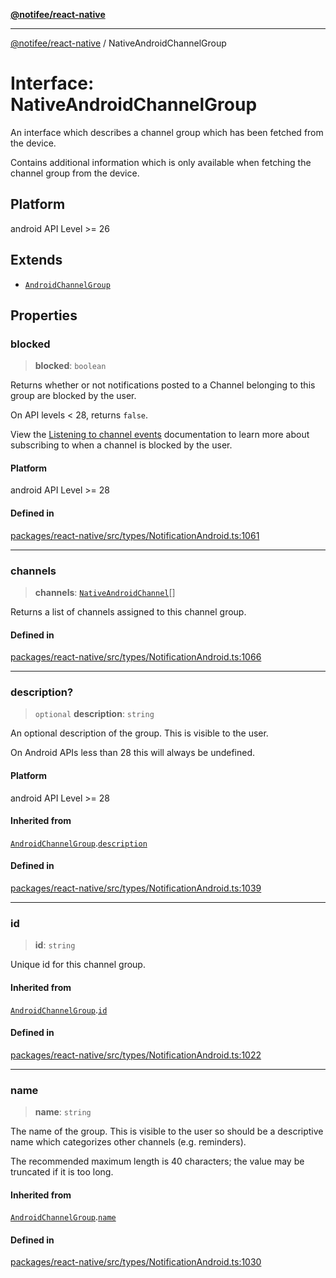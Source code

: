 [**@notifee/react-native**](react-native/reference/index)

***

[@notifee/react-native](react-native/reference/index) / NativeAndroidChannelGroup

# Interface: NativeAndroidChannelGroup

An interface which describes a channel group which has been fetched from the device.

Contains additional information which is only available when fetching the channel group from the device.

## Platform

android API Level >= 26

## Extends

* [`AndroidChannelGroup`](react-native/reference/Interface.AndroidChannelGroup)

## Properties

### blocked

> **blocked**: `boolean`

Returns whether or not notifications posted to a Channel belonging to this group are
blocked by the user.

On API levels \< 28, returns `false`.

View the [Listening to channel events](/react-native/docs/android/channels#listening-to-channel-events)
documentation to learn more about subscribing to when a channel is blocked by the user.

#### Platform

android API Level >= 28

#### Defined in

[packages/react-native/src/types/NotificationAndroid.ts:1061](https://github.com/invertase/notifee/blob/main/packages/react-native/src/types/NotificationAndroid.ts#L1061)

***

### channels

> **channels**: [`NativeAndroidChannel`](react-native/reference/Interface.NativeAndroidChannel)\[]

Returns a list of channels assigned to this channel group.

#### Defined in

[packages/react-native/src/types/NotificationAndroid.ts:1066](https://github.com/invertase/notifee/blob/main/packages/react-native/src/types/NotificationAndroid.ts#L1066)

***

### description?

> `optional` **description**: `string`

An optional description of the group. This is visible to the user.

On Android APIs less than 28 this will always be undefined.

#### Platform

android API Level >= 28

#### Inherited from

[`AndroidChannelGroup`](react-native/reference/Interface.AndroidChannelGroup).[`description`](react-native/reference/Interface.AndroidChannelGroup#description)

#### Defined in

[packages/react-native/src/types/NotificationAndroid.ts:1039](https://github.com/invertase/notifee/blob/main/packages/react-native/src/types/NotificationAndroid.ts#L1039)

***

### id

> **id**: `string`

Unique id for this channel group.

#### Inherited from

[`AndroidChannelGroup`](react-native/reference/Interface.AndroidChannelGroup).[`id`](react-native/reference/Interface.AndroidChannelGroup#id)

#### Defined in

[packages/react-native/src/types/NotificationAndroid.ts:1022](https://github.com/invertase/notifee/blob/main/packages/react-native/src/types/NotificationAndroid.ts#L1022)

***

### name

> **name**: `string`

The name of the group. This is visible to the user so should be a descriptive name which
categorizes other channels (e.g. reminders).

The recommended maximum length is 40 characters; the value may be truncated if it is too long.

#### Inherited from

[`AndroidChannelGroup`](react-native/reference/Interface.AndroidChannelGroup).[`name`](react-native/reference/Interface.AndroidChannelGroup#name)

#### Defined in

[packages/react-native/src/types/NotificationAndroid.ts:1030](https://github.com/invertase/notifee/blob/main/packages/react-native/src/types/NotificationAndroid.ts#L1030)
